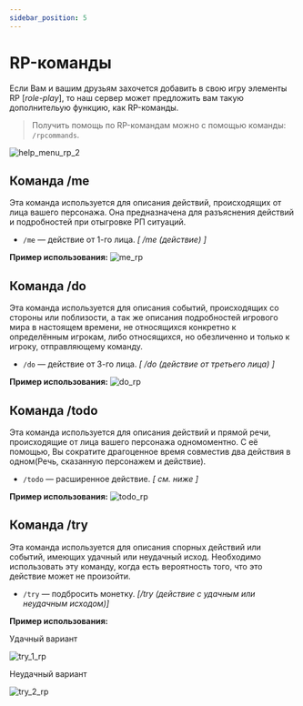 ---
sidebar_position: 5
---

# RP-команды

Если Вам и вашим друзьям захочется добавить в свою игру элементы RP [*role-play*], то наш сервер может предложить вам такую дополнительую функцию, как RP-команды.

>Получить помощь по RP-командам можно с помощью команды: `/rpcommands`.

![help_menu_rp_2](/features/help_menu_rp_2.avif)

## **Команда /me**

Эта команда используется для описания действий, происходящих от лица вашего персонажа.
Она предназначена для разъяснения действий и подробностей при отыгровке РП ситуаций.

* `/me` — действие от 1-го лица. *[ /me (действие) ]*

**Пример использования:**
![me_rp](/features/me_rp.avif)

## **Команда /do**

Эта команда используется для описания событий, происходящих со стороны или поблизости, а так же описания подробностей игрового мира в настоящем времени, не относящихся конкретно к определённым игрокам, либо относящихся, но обезличенно и только к игроку, отправляющему команду.


* `/do` — действие от 3-го лица. *[ /do (действие от третьего лица) ]*

**Пример использования:**
![do_rp](/features/do_rp.avif)

## **Команда /todo**

Эта команда используется для описания действий и прямой речи, происходящие от лица вашего персонажа одномоментно.
С её помощью, Вы сократите драгоценное время совместив два действия в одном(Речь, сказанную персонажем и действие).

* `/todo` — расширенное действие. *[ см. ниже ]*

**Пример использования:**
![todo_rp](/features/todo_rp.avif)


## **Команда /try**

Эта команда используется для описания спорных действий или событий, имеющих удачный или неудачный исход.
Необходимо использовать эту команду, когда есть вероятность того, что это действие может не произойти.

* `/try` — подбросить монетку. *[/try (действие с удачным или неудачным исходом)]*

**Пример использования:**

Удачный вариант

![try_1_rp](/features/try_1_rp.avif)

Неудачный вариант

![try_2_rp](/features/try_2_rp.avif)
